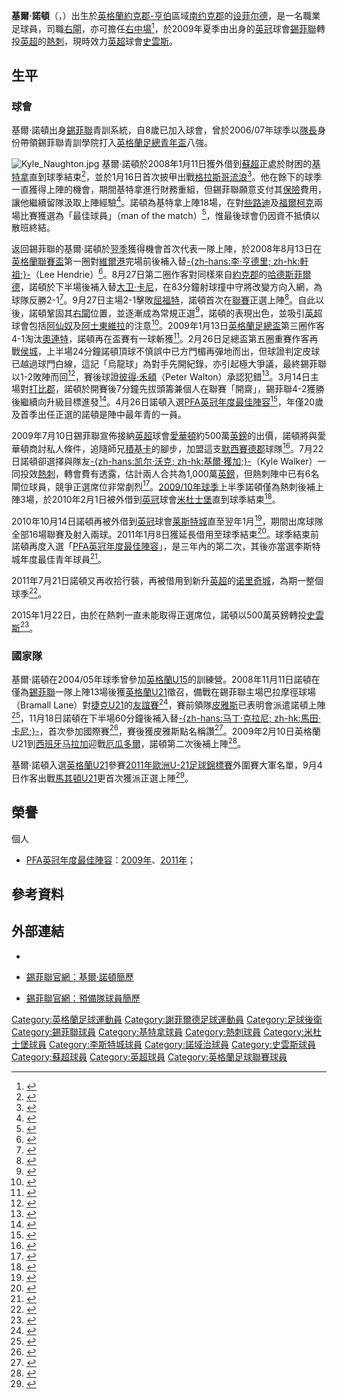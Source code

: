 {{noteTA|G1=足球|G2=蘇超|G3=EPL|G4=FAcup
|T=zh-hans:凯尔·诺顿; zh-hk:基爾·諾頓;
|1=zh-hans:凯尔·诺顿; zh-hk:基爾·諾頓;
|2=zh-hans:诺顿; zh-hk:諾頓;
|3=zh-hans:格雷纳; zh-hk:基特拿;
|4=zh-hans:皮尔斯; zh-hk:皮雅斯;
}}
{{Football player infobox 
|          playername = 基爾·諾頓<br />''Kyle Naughton''
|               image = [[File:Kyle_naughton_lcfc.png|200px]]
|            fullname = Kyle Naughton
|            nickname = 
|              height = {{height|ft=5|in=9}}
|         dateofbirth = {{birth date and age|1988|11|11|df=y}}
|         cityofbirth = [[设菲尔德|设菲尔德]]
|      countryofbirth = [[英格蘭|英格蘭]]
|         currentclub = [[斯旺西城足球俱乐部|史雲斯]]
|          clubnumber = 26
|            position = [[後衛_(足球)|右閘]]、[[中場#翼鋒|翼鋒]]
| youthyears1 = 1996–2008
| youthclubs1 = [[谢菲尔德联足球俱乐部|錫菲聯]]
| years1 = 2008–2009
| years2 = 2008
| years3 = 2009–2015
| years4 = 2010
| years5 = 2010–2011
| years6 = 2011–2012
| years7 = 2015–
| clubs1 = [[谢菲尔德联足球俱乐部|錫菲聯]]
| clubs2 = → [[格雷纳足球俱乐部|基特拿]]
| clubs3 = [[托特纳姆热刺足球俱乐部|熱刺]]
| clubs4 = → [[米德尔斯堡足球俱乐部|米杜士堡]]
| clubs5 = → [[莱斯特城足球俱乐部|莱斯特城]]
| clubs6 = → [[诺里奇城足球俱乐部|诺里奇城]]
| clubs7 = [[斯旺西城足球俱乐部|史雲斯]]
| caps1 = 40 
| goals1 = 1
| caps2 = 18 
| goals2 = 0
| caps3 = 42
| goals3 = 0
| caps4 = 15
| goals4 = 0
| caps5 = 34
| goals5 = 5
| caps6 = 32
| goals6 = 0
| caps7 = 0
| goals7 = 0
| nationalyears1 = 2008–2010
| nationalteam1 = [[英格蘭21歲以下足球代表隊|英格蘭U21]]
| nationalcaps1 = 9 
| nationalgoals1 = 0
| club-update = 2014年11月1日
| nationalteam-update = 2011年3月30日
}}
'''基爾·諾頓'''（{{lang-en|'''Kyle Naughton'''}}，{{bd|1988年|11月11日|catidx=Naughton, Kyle}}）出生於[[英格蘭|英格蘭]][[約克郡-亨伯|約克郡-亨伯]]區域[[南约克郡|南约克郡]]的[[设菲尔德|设菲尔德]]，是一名職業足球員，司職[[後衛_(足球)|右閘]]，亦可擔任[[中場#翼鋒|右中場]]<ref>{{cite web |language=en |url=http://news.bbc.co.uk/sport2/hi/football/teams/s/sheff_utd/7851004.stm |title=Blackwell explains Naughton move |publisher=[[BBC|BBC]] Sport |date=2009-01-26 |accessdate=2009-04-30 |archive-date=2015-01-23 |archive-url=https://web.archive.org/web/20150123041920/http://news.bbc.co.uk/sport2/hi/football/teams/s/sheff_utd/7851004.stm |dead-url=no }}</ref>，於2009年夏季由出身的[[英格蘭足球冠軍聯賽|英冠]]球會[[谢菲尔德联足球俱乐部|錫菲聯]]轉投[[英超|英超]]的[[托特纳姆热刺足球俱乐部|熱刺]]，現時效力[[英超|英超]]球會[[斯旺西城足球俱乐部|史雲斯]]。

== 生平 ==
=== 球會 ===
基爾·諾頓出身[[谢菲尔德联足球俱乐部|錫菲聯]]青訓系統，自8歲已加入球會，曾於2006/07年球季以[[隊長_(足球)|隊長]]身份帶領錫菲聯青訓學院打入[[英格蘭足總青年盃|英格蘭足總青年盃]]八強。

[[File:Kyle_Naughton.jpg|thumb]]
基爾·諾頓於2008年1月11日獲外借到[[蘇超|蘇超]]正處於財困的[[格雷纳足球俱乐部|基特拿]]直到球季結束<ref>{{cite news |language=en |url=http://news.bbc.co.uk/sport1/hi/football/teams/g/gretna/7180313.stm |title=Gretna bring in two new signings |publisher=[[BBC|BBC]] Sport |date=2008-01-11 |accessdate=2009-04-30 |archive-date=2008-01-15 |archive-url=https://web.archive.org/web/20080115133029/http://news.bbc.co.uk/sport1/hi/football/teams/g/gretna/7180313.stm |dead-url=no }}</ref>，並於1月16日首次披甲出戰[[流浪者足球俱乐部|格拉斯哥流浪]]<ref>{{cite news |language=en |url=http://news.bbc.co.uk/sport1/hi/football/scot_prem/7189558.stm |title=Gretna 1-2 Rangers |publisher=[[BBC|BBC]] Sport |date=2008-01-16 |accessdate=2009-04-30 |archive-date=2008-01-18 |archive-url=https://web.archive.org/web/20080118155458/http://news.bbc.co.uk/sport1/hi/football/scot_prem/7189558.stm |dead-url=no }}</ref>。他在餘下的球季一直獲得上陣的機會，期間基特拿進行財務重組，但錫菲聯願意支付其[[保險|保險]]費用，讓他繼續留隊汲取上陣經驗<ref>{{cite news |language=en |url=http://www.thestar.co.uk/blades/He39s-a-tough-man-to.3882252.jp |title=He's a tough man to Beat |publisher=thestar.co.uk |date=2008-03-15 |accessdate=2009-04-30 |archive-url=https://web.archive.org/web/20081215034126/http://www.thestar.co.uk/blades/He39s-a-tough-man-to.3882252.jp |archive-date=2008-12-15 |dead-url=yes }}</ref>。諾頓為基特拿上陣18場，在對[[凯尔特人足球俱乐部|些路迪]]及[[法尔科克足球俱乐部|福爾柯克]]兩場比賽獲選為「最佳球員」（man of the match）<ref>{{cite news |language=en |url=http://news.bbc.co.uk/sport2/hi/scotland/6931419.stm |title=Sportsound Player of the Year 2007/08 |publisher=[[BBC|BBC]] Sport |date=2007-12-23 |accessdate=2009-04-30 |archive-date=2008-01-06 |archive-url=https://web.archive.org/web/20080106153744/http://news.bbc.co.uk/sport2/hi/scotland/6931419.stm |dead-url=no }}</ref>，惟最後球會仍因資不抵債以散班終結。

返回錫菲聯的基爾·諾頓於[[2008年至2009年英格蘭足球冠軍聯賽|翌季]]獲得機會首次代表一隊上陣，於2008年8月13日在[[英格蘭聯賽盃|英格蘭聯賽盃]]第一圈對[[韦尔港足球俱乐部|維爾港]]完場前後補入替[[李·亨德里|-{zh-hans:李·亨德里; zh-hk:軒祖;}-]]（Lee Hendrie）<ref>{{cite news |language=en |url=http://news.bbc.co.uk/sport1/hi/football/league_cup/7551379.stm |title=Sheff Utd 3-1 Port Vale |publisher=[[BBC|BBC]] Sport |date= 2008-08-13 |accessdate=2009-04-30}}</ref>。8月27日第二圈作客對同樣來自[[約克郡|約克郡]]的[[哈德斯菲尔德足球俱乐部|哈德斯菲爾德]]，諾頓於下半場後補入替[[大卫·卡尼|大卫·卡尼]]，在83分鐘射球撞中守將改變方向入網，為球隊反勝2-1<ref>{{cite news |language=en |url=http://news.bbc.co.uk/sport2/hi/football/league_cup/7576513.stm |title=Huddersfield 1-2 Sheffield Utd |publisher=[[BBC|BBC]] Sport |date=2008-08-27 |accessdate=2009-04-30 |archive-date=2008-09-26 |archive-url=https://web.archive.org/web/20080926212954/http://news.bbc.co.uk/sport2/hi/football/league_cup/7576513.stm |dead-url=no }}</ref>。9月27日主場2-1擊敗[[沃特福德足球俱乐部|屈福特]]，諾頓首次在[[英格蘭足球冠軍聯賽|聯賽]]正選上陣<ref>{{cite news |language=en |url=http://news.bbc.co.uk/sport2/hi/football/eng_div_1/7626925.stm |title=Sheff Utd 2-1 Watford |publisher=[[BBC|BBC]] Sport |date=2008-09-27 |accessdate=2009-04-30 |archive-date=2008-09-29 |archive-url=https://web.archive.org/web/20080929152715/http://news.bbc.co.uk/sport2/hi/football/eng_div_1/7626925.stm |dead-url=no }}</ref>。自此以後，諾頓鞏固其[[後衛_(足球)|右閘]]位置，並逐漸成為常規正選<ref>{{cite news |language=en |url=http://news.bbc.co.uk/sport2/hi/football/teams/s/sheff_utd/7656558.stm |title=Blades looks to youthful future |publisher=[[BBC|BBC]] Sport |date=2008-10-07 |accessdate=2009-04-30 |archive-date=2008-10-10 |archive-url=https://web.archive.org/web/20081010164021/http://news.bbc.co.uk/sport2/hi/football/teams/s/sheff_utd/7656558.stm |dead-url=no }}</ref>，諾頓的表現出色，並吸引[[英超|英超]]球會包括[[阿森纳足球俱乐部|阿仙奴]]及[[阿士東維拉足球會|阿士東維拉]]的注意<ref>{{cite news |language=en |url=http://www.thestar.co.uk/football/Naughton-has-earned-U21-call.4684408.jp |title=Naughton has earned U-21 call says boss |publisher=thestar.co.uk |date=2008-11-01 |accessdate=2009-04-30 }}{{Dead link|date=2019年10月 |bot=InternetArchiveBot |fix-attempted=yes }}</ref>。2009年1月13日[[英格蘭足總盃|英格蘭足總盃]]第三圈作客4-1淘汰[[莱顿东方足球俱乐部|奧連特]]，諾頓再在盃賽有一球斬獲<ref>{{cite news |language=en |url=http://news.bbc.co.uk/sport2/hi/football/fa_cup/7815411.stm |title=Leyton Orient 1-4 Sheff Utd |publisher=[[BBC|BBC]] Sport |date=2009-01-13 |accessdate=2009-04-30 |archive-date=2009-01-17 |archive-url=https://web.archive.org/web/20090117192455/http://news.bbc.co.uk/sport2/hi/football/fa_cup/7815411.stm |dead-url=no }}</ref>。2月26日足總盃第五圈重賽作客再戰[[赫尔城足球俱乐部|侯城]]，上半場24分鐘諾頓頂球不慎誤中已方門楣再彈地而出，但球證判定皮球已越過球門白線，這記「烏龍球」為對手先開紀錄，亦引起極大爭議，最終錫菲聯以1-2敗陣而回<ref>{{cite news |language=en |url=http://news.bbc.co.uk/sport2/hi/football/fa_cup/7900070.stm |title=Hull 2-1 Sheff Utd |publisher=[[BBC|BBC]] Sport |date=2009-02-26 |accessdate=2009-04-30 |archive-date=2009-03-01 |archive-url=https://web.archive.org/web/20090301110952/http://news.bbc.co.uk/sport2/hi/football/fa_cup/7900070.stm |dead-url=no }}</ref>，賽後球證[[彼得·禾頓|彼得·禾頓]]（Peter Walton）承認犯錯<ref>{{cite news |language=en |url=http://news.bbc.co.uk/sport2/hi/football/teams/s/sheff_utd/7915275.stm |title=Referee apologises for Hull goal |publisher=[[BBC|BBC]] Sport |date=2009-02-27 |accessdate=2009-04-30 |archive-date=2009-03-04 |archive-url=https://web.archive.org/web/20090304114323/http://news.bbc.co.uk/sport2/hi/football/teams/s/sheff_utd/7915275.stm |dead-url=no }}</ref>。3月14日主場對[[德比郡足球俱乐部|打比郡]]，諾頓於開賽後7分鐘先拔頭籌兼個人在聯賽「開齋」，錫菲聯4-2獲勝後繼續向升級目標進發<ref>{{cite news |language=en |url=http://news.bbc.co.uk/sport2/hi/football/eng_div_1/7923132.stm |title=Sheff Utd 4-2 Derby |publisher=[[BBC|BBC]] Sport |date=2009-03-14 |accessdate=2009-04-30 |archive-date=2009-03-18 |archive-url=https://web.archive.org/web/20090318015504/http://news.bbc.co.uk/sport2/hi/football/eng_div_1/7923132.stm |dead-url=no }}</ref>。4月26日諾頓入選[[英格蘭職業足球運動員協會|PFA]][[英格蘭足球冠軍聯賽|英冠]][[PFA年度最佳陣容|年度最佳陣容]]<ref>{{cite news |language=en |url=http://news.bbc.co.uk/sport2/hi/football/8019726.stm |title=Giggs earns prestigious PFA award |publisher=[[BBC|BBC]] Sport |date=2009-04-26 |accessdate=2009-04-28 |archive-date=2019-03-23 |archive-url=https://web.archive.org/web/20190323131353/http://news.bbc.co.uk/sport2/hi/football/8019726.stm |dead-url=no }}</ref>，年僅20歲及首季出任正選的諾頓是陣中最年青的一員。

2009年7月10日錫菲聯宣佈接納[[英超|英超]]球會[[埃弗顿足球俱乐部|愛華頓]]約500萬[[英鎊|英鎊]]的出價，諾頓將與愛華頓商討私人條件，追隨師兄[[菲爾·積基爾卡|積基卡]]的腳步，加盟這支[[默西賽德郡|默西賽德郡]]球隊<ref>{{cite news |language=en |url=http://news.bbc.co.uk/sport2/hi/football/teams/s/sheff_utd/8144711.stm |title=Everton agree deal for Naughton |publisher=[[BBC|BBC]] Sport |date=2009-07-10 |accessdate=2009-07-11 |archive-date=2009-07-15 |archive-url=https://web.archive.org/web/20090715021927/http://news.bbc.co.uk/sport2/hi/football/teams/s/sheff_utd/8144711.stm |dead-url=no }}</ref>。7月22日諾頓卻選擇與隊友[[基爾·獲加|-{zh-hans:凯尔·沃克; zh-hk:基爾·獲加;}-]]（Kyle Walker）一同投效[[托特纳姆热刺足球俱乐部|熱刺]]，轉會費有透露，估計兩人合共為1,000萬[[英鎊|英鎊]]，但熱刺陣中已有6名閘位球員，競爭正選席位非常劇烈<ref>{{cite news |language=en |url=http://news.bbc.co.uk/sport2/hi/football/teams/s/sheff_utd/8144711.stm |title=Spurs capture Naughton and Walker |publisher=[[BBC|BBC]] Sport |date=2009-07-22 |accessdate=2009-07-23 |archive-date=2009-07-27 |archive-url=https://web.archive.org/web/20090727034652/http://news.bbc.co.uk/sport2/hi/football/teams/s/sheff_utd/8144711.stm |dead-url=no }}</ref>。[[2009年至2010年英格蘭足球超級聯賽|2009/10年球季]]上半季諾頓僅為熱刺後補上陣3場，於2010年2月1日被外借到[[英冠|英冠]]球會[[米德尔斯堡足球俱乐部|米杜士堡]]直到球季結束<ref>{{cite news |language=en |url=http://www.skysports.com/story/0,19528,12875_5909505,00.html |title=Boro seal Naughton loan |publisher=Sky Sports |date=2010-02-01 |accessdate=2010-02-02 |archive-date=2010-02-03 |archive-url=https://web.archive.org/web/20100203070015/http://www.skysports.com/story/0,19528,12875_5909505,00.html |dead-url=no }}</ref>。

2010年10月14日諾頓再被外借到[[英冠|英冠]]球會[[莱斯特城足球俱乐部|莱斯特城]]直至翌年1月<ref>{{cite news |language=en |url=http://news.bbc.co.uk/sport2/hi/football/teams/l/leicester_city/9091602.stm |title=Kyle Naughton joins Leicester City from Tottenham |publisher=[[BBC|BBC]] Sport |date=2010-10-14 |accessdate=2010-10-15 |archive-date=2010-10-17 |archive-url=https://web.archive.org/web/20101017024944/http://news.bbc.co.uk/sport2/hi/football/teams/l/leicester_city/9091602.stm |dead-url=no }}</ref>，期間出席球隊全部16場聯賽及射入兩球。2011年1月8日獲延長借用至球季結束<ref>{{cite news |language=en |url=http://news.bbc.co.uk/sport2/hi/football/teams/l/leicester_city/9350756.stm |title=Leicester City extend Kyle Naughton loan from Tottenham |publisher=''[[BBC_Sport|BBC Sport]]'' |date=2011-01-08 |accessdate=2011-01-09 |archive-date=2011-01-11 |archive-url=https://web.archive.org/web/20110111024728/http://news.bbc.co.uk/sport2/hi/football/teams/l/leicester_city/9350756.stm |dead-url=no }}</ref>。球季結束前諾頓再度入選「[[PFA年度最佳陣容|PFA英冠年度最佳陣容]]」，是三年內的第二次，其後亦當選李斯特城年度最佳青年球員<ref>{{cite web |language=en |title=Wellens Named Player Of The Year |url=http://www.lcfc.com/page/LatestNews/0,,10274~2352267,00.html |publisher=[[莱斯特城足球俱乐部|''LCFC.com'']] |date=2011-05-03 |accessdate=2011-07-22 |deadurl=yes |archiveurl=https://web.archive.org/web/20120217100416/http://www.lcfc.com/page/LatestNews/0%2C%2C10274~2352267%2C00.html |archivedate=2012-02-17 }}</ref>。

2011年7月21日諾頓又再收拾行裝，再被借用到新升[[英超|英超]]的[[诺里奇城足球俱乐部|诺里奇城]]，為期一整個球季<ref>{{cite news |language=en |url=http://news.bbc.co.uk/sport2/hi/football/14243363.stm |title=Norwich agree loan deal for Tottenham's Kyle Naughton |publisher=''[[BBC_Sport|BBC Sport]]'' |date=2011-07-21 |accessdate=2011-07-22 |archive-date=2011-09-01 |archive-url=https://web.archive.org/web/20110901183626/http://news.bbc.co.uk/sport2/hi/football/14243363.stm |dead-url=no }}</ref>。

2015年1月22日，由於在熱刺一直未能取得正選席位，諾頓以500萬英鎊轉投[[斯旺西城足球俱乐部|史雲斯]]<ref>{{cite news |language=en |url=http://www.bbc.com/sport/0/football/30899776 |title=Kyle Naughton: Swansea City in £5m deal for Tottenham defender |publisher=''[[BBC_Sport|BBC Sport]]'' |date=2015-01-22 |accessdate=2015-01-23 |archive-date=2015-01-22 |archive-url=https://web.archive.org/web/20150122225542/http://www.bbc.com/sport/0/football/30899776 |dead-url=no }}</ref>。

=== 國家隊 ===
基爾·諾頓在2004/05年球季曾參加[[英格蘭15歲以下足球代表隊|英格蘭U15]]的訓練營。2008年11月11日諾頓在僅為[[谢菲尔德联足球俱乐部|錫菲聯]]一隊上陣13場後獲[[英格蘭21歲以下足球代表隊|英格蘭U21]]徵召，備戰在錫菲聯主場巴拉摩徑球場（Bramall Lane）對[[捷克21歲以下國家足球隊|捷克U21]]的[[友誼賽|友誼賽]]<ref>{{cite news |language=en |url=http://news.bbc.co.uk/sport2/hi/football/teams/s/sheff_utd/7722664.stm |title=England call for Blades' Naughton |publisher=[[BBC|BBC]] Sport |date=2008-11-11 |accessdate=2009-04-30 |archive-date=2013-12-20 |archive-url=https://web.archive.org/web/20131220163029/http://news.bbc.co.uk/sport2/hi/football/teams/s/sheff_utd/7722664.stm |dead-url=no }}</ref>，賽前領隊[[斯图尔特·皮尔斯|皮雅斯]]已表明會派遣諾頓上陣<ref>{{cite news |language=en |url=http://news.bbc.co.uk/sport2/hi/football/teams/s/sheff_utd/7733860.stm |title=Naughton in line for Under-21 bow |publisher=[[BBC|BBC]] Sport |date=2008-11-17 |accessdate=2009-04-30 |archive-date=2015-05-30 |archive-url=https://web.archive.org/web/20150530005126/http://news.bbc.co.uk/sport2/hi/football/teams/s/sheff_utd/7733860.stm |dead-url=no }}</ref>，11月18日諾頓在下半場60分鐘後補入替[[马丁·克拉尼|-{zh-hans:马丁·克拉尼; zh-hk:馬田·卡尼;}-]]，首次參加國際賽<ref>{{cite news |language=en |url=http://news.bbc.co.uk/sport2/hi/football/internationals/7736671.stm |title=England U21 2-0 Czech Rep U21 |publisher=[[BBC|BBC]] Sport |date=2008-11-18 |accessdate=2009-04-30 |archive-date=2008-12-19 |archive-url=https://web.archive.org/web/20081219104114/http://news.bbc.co.uk/sport2/hi/football/internationals/7736671.stm |dead-url=no }}</ref>，賽後獲皮雅斯點名稱讚<ref>{{cite news |language=en |url=http://news.bbc.co.uk/sport2/hi/football/teams/s/sheff_utd/7737535.stm |title=Naughton one for future - Pearce |publisher=[[BBC|BBC]] Sport |date=2008-11-19 |accessdate=2009-04-30 |archive-date=2009-03-29 |archive-url=https://web.archive.org/web/20090329023121/http://news.bbc.co.uk/sport2/hi/football/teams/s/sheff_utd/7737535.stm |dead-url=no }}</ref>。2009年2月10日英格蘭U21到[[西班牙|西班牙]][[马拉加|马拉加]]迎戰[[厄瓜多爾國家足球隊|厄瓜多爾]]，諾頓第二次後補上陣<ref>{{cite news |language=en |url=http://news.bbc.co.uk/sport2/hi/football/internationals/7882614.stm |title=Ecuador 3-2 England U21 |publisher=[[BBC|BBC]] Sport |date=2009-02-10 |accessdate=2009-04-30 |archive-date=2009-02-13 |archive-url=https://web.archive.org/web/20090213104605/http://news.bbc.co.uk/sport2/hi/football/internationals/7882614.stm |dead-url=no }}</ref>。

基爾·諾頓入選[[英格蘭21歲以下足球代表隊|英格蘭U21]]參賽[[2011年歐洲U-21足球錦標賽|2011年歐洲U-21足球錦標賽]]外圍賽大軍名單，9月4日作客出戰[[馬其頓21歲以下國家足球隊|馬其頓U21]]更首次獲派正選上陣<ref>{{cite web |language=en |url=http://www.thefa.com/England/MensUnder-21Team/MatchCentre/2009/MacedoniaEngland/MatchPreviews/team_news_040909.aspx |title=Sturridge & Naughton start |publisher=[[英格蘭足球總會|''The FA.com'']] |accessdate=2009-09-05 |archive-date=2009-09-08 |archive-url=https://web.archive.org/web/20090908120822/http://thefa.com/England/MensUnder-21Team/MatchCentre/2009/MacedoniaEngland/MatchPreviews/team_news_040909.aspx |dead-url=no }}</ref>。

== 榮譽 ==
;個人
*[[英格蘭職業足球運動員協會|PFA]][[英格蘭足球冠軍聯賽|英冠]][[PFA年度最佳陣容|年度最佳陣容]]：[[2008年至2009年英格蘭足球冠軍聯賽|2009年]]、[[2010年至2011年英格蘭足球冠軍聯賽#PFA冠軍聯賽最佳陣容|2011年]]；

== 參考資料 ==
{{reflist}}

== 外部連結 ==
*{{en}}{{soccerbase|48514|基爾·諾頓}}
*{{en}}[https://web.archive.org/web/20120301143332/http://www.sufc.co.uk/page/ProfilesDetail/0%2C%2C10418~42743%2C00.html 錫菲聯官網：基爾·諾頓簡歷]
*{{en}}[https://web.archive.org/web/20081206111627/http://www.sufc.premiumtv.co.uk/page/ReservesProfiles/0%2C%2C10418~1080206%2C00.html 錫菲聯官網：預備隊球員簡歷]

{{史雲斯球員名單}}
{{2008/09年英冠PFA年度最佳陣容}}
{{2010/11年英冠PFA年度最佳陣容}}

{{DEFAULTSORT:Naughton, Kyle}}
[[Category:英格蘭足球運動員|Category:英格蘭足球運動員]]
[[Category:謝菲爾德足球運動員|Category:謝菲爾德足球運動員]]
[[Category:足球後衛|Category:足球後衛]]
[[Category:錫菲聯球員|Category:錫菲聯球員]]
[[Category:基特拿球員|Category:基特拿球員]]
[[Category:熱刺球員|Category:熱刺球員]]
[[Category:米杜士堡球員|Category:米杜士堡球員]]
[[Category:李斯特城球員|Category:李斯特城球員]]
[[Category:諾域治球員|Category:諾域治球員]]
[[Category:史雲斯球員|Category:史雲斯球員]]
[[Category:蘇超球員|Category:蘇超球員]]
[[Category:英超球員|Category:英超球員]]
[[Category:英格蘭足球聯賽球員|Category:英格蘭足球聯賽球員]]